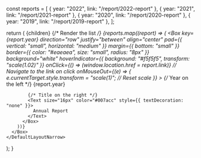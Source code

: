 
const reports = [
  { year: "2022", link: "/report/2022-report" },
  { year: "2021", link: "/report/2021-report" },
  { year: "2020", link: "/report/2020-report" },
  { year: "2019", link: "/report/2019-report" },
];

  return (
    <DefaultLayoutNarrow>
      {children}
      <Box pad="small">
        {/* Render the list */}
        {reports.map((report) => (
          <Box
            key={report.year}
            direction="row"
            justify="between"
            align="center"
            pad={{ vertical: "small", horizontal: "medium" }}
            margin={{ bottom: "small" }}
            border={{ color: "#eaeaea", size: "small", radius: "8px" }}
            background="white"
            hoverIndicator={{ background: "#f5f5f5", transform: "scale(1.02)" }}
            onClick={() => (window.location.href = report.link)} // Navigate to the link on click
            onMouseOut={(e) => {
              e.currentTarget.style.transform = "scale(1)"; // Reset scale
            }}
          >
            {/* Year on the left */}
            <Text weight="bold" size="16px" color="#333">
              {report.year}
            </Text>

            {/* Title on the right */}
            <Text size="16px" color="#007acc" style={{ textDecoration: "none" }}>
              Annual Report
            </Text>
          </Box>
        ))}
      </Box>
    </DefaultLayoutNarrow>
  );
}
